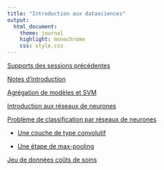 ```yaml
---
title: "Introduction aux datasciences"
output:
  html_document:
    theme: journal
    highlight: monochrome
    css: style.css
---
```

[Supports des sessions précédentes](http://masedki.github.io/enseignements/pdfs/formation.pdf)

[Notes d'introduction](http://masedki.github.io/enseignements/pdfs/notes.pdf)

[Agrégation de modèles et SVM](http://masedki.github.io/enseignements/pdfs/cours.pdf)

[Introduction aux réseaux de neurones](http://masedki.github.io/enseignements/pdfs/st-m-app-rn.pdf)

[Problème de classification par réseaux de neurones](http://masedki.github.io/enseignements/pdfs/mnist.pdf)


- [Une couche de type convolutif](http://cs231n.github.io/convolutional-networks/#conv)

- [Une étape de max-pooling](http://cs231n.github.io/convolutional-networks/#pool)

[Jeu de données coûts de soins](http://masedki.github.io/enseignements/datasets/insurance.rda)
<!-- [Jeu de données : cancer de la prostate](http://masedki.github.io/enseignements/datasets/prostate.rda)  -->

<!-- [Notebook : surajustement et prise en main du logiciel  R](http://masedki.github.io/enseignements/overfit.html)  -->

<!-- [Notebook : Diagnostic cytologique par les knn](http://masedki.github.io/enseignements/breast_cancer_knn.html)  -->

<!-- [Notebook : cancer de la prostate (sélection de variables par la méthode stepwise)](http://masedki.github.io/enseignements/prostate_stepwise.html)  -->

<!-- [Notebook : cancer de la prostate (sélection de variables par régularisations ridge, lasso et elasticnet)](http://masedki.github.io/enseignements/prostate_regularisation.html)  -->

<!-- [Notebook : expressions de gênes (sélection de variables en régression logistique en grande dimension par régularisation ridge, lasso et elasticnet)](http://masedki.github.io/enseignements/logistic_regularization_golub_nki.html)  -->

<!-- [Notebook : arbres et svm sur les données pima](http://masedki.github.io/enseignements/arbres_svm.html)  -->
